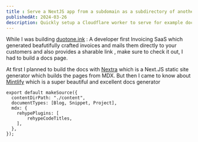 ```yaml
---
title : Serve a NextJS app from a subdomain as a subdirectory of another NextJS app using Cloudflare Workers
publishedAt: 2024-03-26
description: Quickly setup a Cloudflare worker to serve for example docs.example.com as  example.com/docs or blog.example.com as example.com/blog so your users are not juggled between different domains.
---
```

While I was building [duotone.ink](https://duotone.ink) : A developer first Invoicing SaaS which generated beafutifully crafted invoices and mails them directly to your customers and also provides a sharable link , make sure to check it out, I had to build a docs page. 

At first I planned to build the docs with [Nextra](https://nextra.site) which is a Next.JS static site generator which builds the pages from MDX. But then I came to know about [Mintlify](https://mintlify.com) which is a super beautiful and excellent docs generator

```tsx showLineNumbers title="pages/docs/index.tsx"
export default makeSource({
  contentDirPath: "./content",
  documentTypes: [Blog, Snippet, Project],
  mdx: {
    rehypePlugins: [
        rehypeCodeTitles,
    ],
  },
});
```
